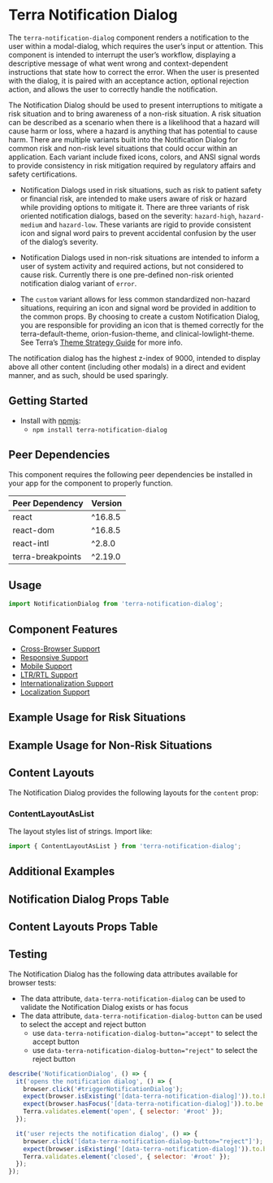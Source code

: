 



<Badge />

# Terra Notification Dialog

The `terra-notification-dialog` component renders a notification to the user within a modal-dialog, which requires the user’s input or attention. This component is intended to interrupt the user’s workflow, displaying a descriptive message of what went wrong and context-dependent instructions that state how to correct the error. When the user is presented with the dialog, it is paired with an acceptance action, optional rejection action, and allows the user to correctly handle the notification.

The Notification Dialog should be used to present interruptions to mitigate a risk situation and to bring awareness of a non-risk situation. A risk situation can be described as a scenario when there is a likelihood that a hazard will cause harm or loss, where a hazard is anything that has potential to cause harm. There are multiple variants built into the Notification Dialog for common risk and non-risk level situations that could occur within an application. Each variant include fixed icons, colors, and ANSI signal words to provide consistency in risk mitigation required by regulatory affairs and safety certifications.

- Notification Dialogs used in risk situations, such as risk to patient safety or financial risk, are intended to make users aware of risk or hazard while providing options to mitigate it. There are three variants of risk oriented notification dialogs, based on the severity: `hazard-high`, `hazard-medium` and `hazard-low`. These variants are rigid to provide consistent icon and signal word pairs to prevent accidental confusion by the user of the dialog’s severity.

- Notification Dialogs used in non-risk situations are intended to inform a user of system activity and required actions, but not considered to cause risk. Currently there is one pre-defined non-risk oriented notification dialog variant of `error`.

- The `custom` variant allows for less common standardized non-hazard situations, requiring an icon and signal word be provided in addition to the common props. By choosing to create a custom Notification Dialog, you are responsible for providing an icon that is themed correctly for the terra-default-theme, orion-fusion-theme, and clinical-lowlight-theme. See Terra’s [Theme Strategy Guide](/guides/terra-application/theme-strategy) for more info.

The notification dialog has the highest z-index of 9000, intended to display above all other content (including other modals) in a direct and evident manner, and as such, should be used sparingly.

## Getting Started

- Install with [npmjs](https://www.npmjs.com):
  - `npm install terra-notification-dialog`

<!-- AUTO-GENERATED-CONTENT:START Peer Dependencies -->
## Peer Dependencies

This component requires the following peer dependencies be installed in your app for the component to properly function.

| Peer Dependency | Version |
|-|-|
| react | ^16.8.5 |
| react-dom | ^16.8.5 |
| react-intl | ^2.8.0 |
| terra-breakpoints | ^2.19.0 |

<!-- AUTO-GENERATED-CONTENT:END -->

## Usage

``` jsx
import NotificationDialog from 'terra-notification-dialog';
```

## Component Features

 * [Cross-Browser Support](https://engineering.cerner.com/terra-ui/contributing/terra-ui/component-standards#cross-browser-support)
 * [Responsive Support](https://engineering.cerner.com/terra-ui/contributing/terra-ui/component-standards#responsive-support)
 * [Mobile Support](https://engineering.cerner.com/terra-ui/contributing/terra-ui/component-standards#mobile-support)
 * [LTR/RTL Support](https://engineering.cerner.com/terra-ui/contributing/terra-ui/component-standards#ltr--rtl-support)
 * [Internationalization Support](https://engineering.cerner.com/terra-ui/contributing/terra-ui/component-standards#internationalization-i18n-support)
 * [Localization Support](https://engineering.cerner.com/terra-ui/contributing/terra-ui/component-standards#internationalization-i18n-support)

## Example Usage for Risk Situations

<HazardHighVariant
  title="Hazard-High Variant Notification Dialog"
/>
<HazardMediumVariant
  title="Hazard-Medium Variant Notification Dialog"
/>
<HazardLowVariant
  title="Hazard-Low Variant Notification Dialog"
/>

## Example Usage for Non-Risk Situations

<ErrorVariant
  title="Error Variant Notification Dialog"
/>

<CustomVariant
  title="Custom Variant Notification Dialog"
  description="By choosing to create a custom Notification Dialog, the consumer is responsible for providing a signal word, plus an icon that is themed correctly for all themes. See Terra's Theme Strategy Guide for more information."
/>

## Content Layouts

The Notification Dialog provides the following layouts for the `content` prop:

### ContentLayoutAsList

The layout styles list of strings. Import like:
``` jsx
import { ContentLayoutAsList } from 'terra-notification-dialog';
```

<ContentNotificationDialog
  title="Notification Dialog with Detailed Message using ContentLayoutAsList"
  description="This example demonstrates the use for the startMessage, content, and endMessage prop combination. This example also leverages the ContentLayoutAsList component to correctly style the list provided to the content prop."
/>

## Additional Examples

<NotificationDialogInModalManager
  title="Notification Dialog in a Modal"
  description="Notification Dialog has the highest z-index of 9000. Trigger the Notification Dialog in the modal to see it displays above the modal content."
/>

<NotificationDialogWithLongText
  description="Long titles and long messages should be avoided when possible. This example shows that the Notification Dialog can handle long messages with scrolling."
/>

## Notification Dialog Props Table 

<NotificationDialogPropsTable />

## Content Layouts Props Table

<ContentLayoutAsListPropsTable />

## Testing

The Notification Dialog has the following data attributes available for browser tests:

- The data attribute, `data-terra-notification-dialog` can be used to validate the Notification Dialog exists or has focus
- The data attribute, `data-terra-notification-dialog-button` can be used to select the accept and reject button
  - use `data-terra-notification-dialog-button="accept"` to select the accept button
  - use `data-terra-notification-dialog-button="reject"` to select the reject button

```js
describe('NotificationDialog', () => {
  it('opens the notification dialog', () => {
    browser.click('#triggerNotificationDialog');
    expect(browser.isExisting('[data-terra-notification-dialog]')).to.be.true;
    expect(browser.hasFocus('[data-terra-notification-dialog]')).to.be.true;
    Terra.validates.element('open', { selector: '#root' });
  });

  it('user rejects the notification dialog', () => {
    browser.click('[data-terra-notification-dialog-button="reject"]');
    expect(browser.isExisting('[data-terra-notification-dialog]')).to.be.false;
    Terra.validates.element('closed', { selector: '#root' });
  });
});
```
